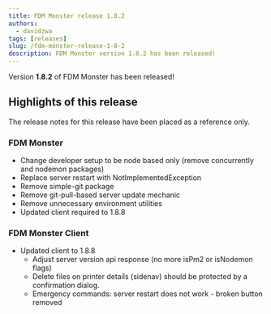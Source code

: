 ```yaml
---
title: FDM Monster release 1.8.2
authors:
  - davidzwa
tags: [releases]
slug: /fdm-monster-release-1-8-2
description: FDM Monster version 1.8.2 has been released!
---
```


Version **1.8.2** of FDM Monster has been released!

## Highlights of this release

The release notes for this release have been placed as a reference only.

<!-- truncate -->

### FDM Monster

- Change developer setup to be node based only (remove concurrently and nodemon packages)
- Replace server restart with NotImplementedException
- Remove simple-git package
- Remove git-pull-based server update mechanic
- Remove unnecessary environment utilities
- Updated client required to 1.8.8

### FDM Monster Client

- Updated client to 1.8.8
  - Adjust server version api response (no more isPm2 or isNodemon flags)
  - Delete files on printer details (sidenav) should be protected by a confirmation dialog.
  - Emergency commands: server restart does not work - broken button removed
